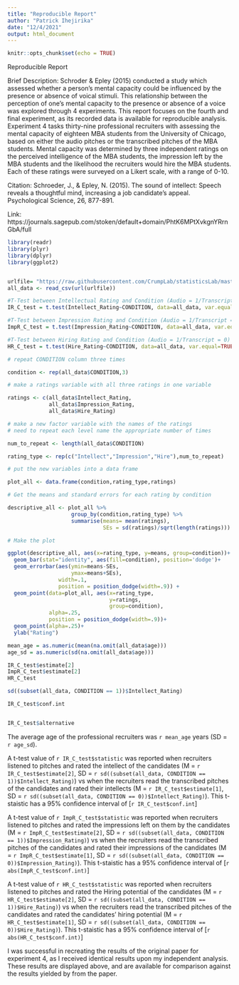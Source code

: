 ```yaml
---
title: "Reproducible Report"
author: "Patrick Ihejirika"
date: "12/4/2021"
output: html_document
---
```


```r
knitr::opts_chunk$set(echo = TRUE)
```


Reproducible Report

Brief Description:
Schroder & Epley (2015) conducted a study which assessed whether a person’s mental capacity could be influenced by the presence or absence of voical stimuli. This relationship between the perception of one's mental capacity to the presence or absence of a voice was explored through 4 experiments. This report focuses on the fourth and final experiment, as its recorded data is available for reproducible analysis. Experiment 4 tasks thirty-nine professional recruiters with assessing the mental capacity of eighteen MBA students from the University of Chicago, based on either the audio pitches or the transcribed pitches of the MBA students. Mental capacity was determined by three independent ratings on the perceived intelligence of the MBA students, the impression left by the MBA students and the likelihood the recruiters would hire the MBA students. Each of these ratings were surveyed on a Likert scale, with a range of 0-10.

Citation: Schroeder, J., & Epley, N. (2015). The sound of intellect: Speech reveals a thoughtful mind, increasing a job candidate’s appeal. Psychological Science, 26, 877-891.

Link: https://journals.sagepub.com/stoken/default+domain/PhtK6MPtXvkgnYRrnGbA/full



```r
library(readr)
library(plyr)
library(dplyr)
library(ggplot2)


urlfile= "https://raw.githubusercontent.com/CrumpLab/statisticsLab/master/data/SchroederEpley2015data.csv"
all_data <- read_csv(url(urlfile))

#T-Test between Intellectual Rating and Condition (Audio = 1/Transcript = 0)
IR_C_test = t.test(Intellect_Rating~CONDITION, data=all_data, var.equal=TRUE)

#T-Test between Impression Rating and Condition (Audio = 1/Transcript = 0)
ImpR_C_test = t.test(Impression_Rating~CONDITION, data=all_data, var.equal=TRUE)

#T-Test between Hiring Rating and Condition (Audio = 1/Transcript = 0)
HR_C_test = t.test(Hire_Rating~CONDITION, data=all_data, var.equal=TRUE)
```



```r
# repeat CONDITION column three times

condition <- rep(all_data$CONDITION,3)

# make a ratings variable with all three ratings in one variable

ratings <- c(all_data$Intellect_Rating,
             all_data$Impression_Rating,
             all_data$Hire_Rating)

# make a new factor variable with the names of the ratings
# need to repeat each level name the appropriate number of times

num_to_repeat <- length(all_data$CONDITION)

rating_type <- rep(c("Intellect","Impression","Hire"),num_to_repeat)

# put the new variables into a data frame

plot_all <- data.frame(condition,rating_type,ratings)

# Get the means and standard errors for each rating by condition

descriptive_all <- plot_all %>% 
                    group_by(condition,rating_type) %>% 
                    summarise(means= mean(ratings),
                              SEs = sd(ratings)/sqrt(length(ratings)))

# Make the plot

ggplot(descriptive_all, aes(x=rating_type, y=means, group=condition))+ 
  geom_bar(stat="identity", aes(fill=condition), position='dodge')+ 
  geom_errorbar(aes(ymin=means-SEs,               
                    ymax=means+SEs), 
                width=.1, 
                position = position_dodge(width=.9)) +
  geom_point(data=plot_all, aes(x=rating_type, 
                                y=ratings, 
                                group=condition), 
             alpha=.25, 
             position = position_dodge(width=.9))+
  geom_point(alpha=.25)+
  ylab("Rating")
```


```r

mean_age = as.numeric(mean(na.omit(all_data$age)))
age_sd = as.numeric(sd(na.omit(all_data$age)))

IR_C_test$estimate[2]
ImpR_C_test$estimate[2]
HR_C_test

sd((subset(all_data, CONDITION == 1))$Intellect_Rating)

IR_C_test$conf.int


IR_C_test$alternative
```
The average age of the professional recruiters was `r mean_age` years (SD = `r age_sd`).

A t-test value of  `r IR_C_test$statistic` was reported when recruiters listened to pitches and rated the intellect of the candidates (M = `r IR_C_test$estimate[2]`, SD = `r sd((subset(all_data, CONDITION == 1))$Intellect_Rating)`) vs when the recruiters read the transcribed pitches of the candidates and rated their intellects (M = `r IR_C_test$estimate[1]`, SD = `r sd((subset(all_data, CONDITION == 0))$Intellect_Rating)`). This t-staistic has a 95% confidence interval of [`r IR_C_test$conf.int`]



A t-test value of  `r ImpR_C_test$statistic` was reported when recruiters listened to pitches and rated the impressions left on them by  the candidates (M = `r ImpR_C_test$estimate[2]`, SD = `r sd((subset(all_data, CONDITION == 1))$Impression_Rating)`) vs when the recruiters read the transcribed pitches of the candidates and rated their impressions of the candidates (M = `r ImpR_C_test$estimate[1]`, SD = `r sd((subset(all_data, CONDITION == 0))$Impression_Rating)`). This t-staistic has a 95% confidence interval of [`r abs(ImpR_C_test$conf.int)`]


A t-test value of  `r HR_C_test$statistic` was reported when recruiters listened to pitches and rated the Hiring potential of the candidates (M = `r HR_C_test$estimate[2]`, SD = `r sd((subset(all_data, CONDITION == 1))$Hire_Rating)`) vs when the recruiters read the transcribed pitches of the candidates and rated the candidates' hiring potential (M = `r HR_C_test$estimate[1]`, SD = `r sd((subset(all_data, CONDITION == 0))$Hire_Rating)`). This t-staistic has a 95% confidence interval of [`r abs(HR_C_test$conf.int)`]

I was successful in recreating the results of the original paper for experiment 4, as I received identical results upon my independent analysis. These results are displayed above, and are available for comparison against the results yielded by from the paper.

